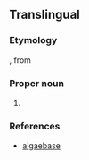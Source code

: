 ==Translingual==
{{rfi|mul}}
{{wikipedia|Gigartinales}}
{{wikispecies|Gigartinales}}

===Etymology===
{{der|mul|NL.|-}}, from {{der|mul|la|caulis||stalk, stem}} {{suffix|lang=mul||acanthus}}

===Proper noun===
{{taxoninfl|i=1|g=m}}

# {{taxon|genus|family|Caulacanthaceae|certain [[red alga]]e}}

===References===
* [http://www.algaebase.org/search/genus/detail/?genus_id=33244 algaebase]